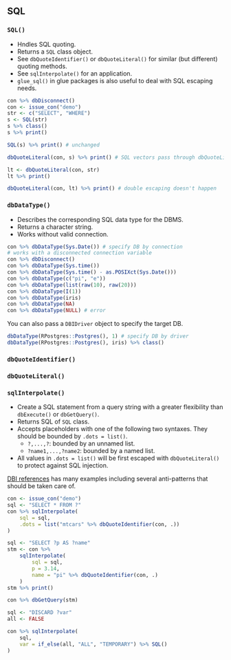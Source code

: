 ## SQL

### `SQL()`

- Hndles SQL quoting.
- Returns a `SQL` class object. 
- See `dbQuoteIdentifier()` or `dbQuoteLiteral()` for similar (but different) quoting methods.
- See `sqlInterpolate()` for an application.
- `glue_sql()` in glue packages is also useful to deal with SQL escaping needs.

```r
con %>% dbDisconnect()
con <- issue_con("demo")
str <- c("SELECT", "WHERE")
s <- SQL(str)
s %>% class()
s %>% print()

SQL(s) %>% print() # unchanged

dbQuoteLiteral(con, s) %>% print() # SQL vectors pass through dbQuoteLiteral()

lt <- dbQuoteLiteral(con, str)
lt %>% print()

dbQuoteLiteral(con, lt) %>% print() # double escaping doesn't happen
```

### `dbDataType()`

- Describes the corresponding SQL data type for the DBMS.
- Returns a character string.
- Works without valid connection.

```r
con %>% dbDataType(Sys.Date()) # specify DB by connection
# works with a disconnected connection variable
con %>% dbDisconnect()
con %>% dbDataType(Sys.time())
con %>% dbDataType(Sys.time() - as.POSIXct(Sys.Date()))
con %>% dbDataType(c("pi", "e"))
con %>% dbDataType(list(raw(10), raw(20)))
con %>% dbDataType(I(1))
con %>% dbDataType(iris)
con %>% dbDataType(NA)
con %>% dbDataType(NULL) # error
```

You can also pass a `DBIDriver` object to specify the target DB.

```r
dbDataType(RPostgres::Postgres(), 1) # specify DB by driver
dbDataType(RPostgres::Postgres(), iris) %>% class()
```

### `dbQuoteIdentifier()`

### `dbQuoteLiteral()`

### `sqlInterpolate()`

- Create a SQL statement from a query string with a greater flexibility than `dbExecute()` or `dbGetQuery()`.
- Returns SQL of `SQL` class.
- Accepts placeholders with one of the following two syntaxes. They should be bounded by `.dots = list()`. 
	- `?,...,?`: bounded by an unnamed list.
	-  `?name1,...,?name2`: bounded by a named list.
- All values in `.dots = list()` will be first escaped with `dbQuoteLiteral()` to protect against SQL injection.

[DBI references](https://dbi.r-dbi.org/reference/sqlinterpolate) has many examples including several anti-patterns that should be taken care of.

```r
con <- issue_con("demo")
sql <- "SELECT * FROM ?"
con %>% sqlInterpolate(
    sql = sql,
    .dots = list("mtcars" %>% dbQuoteIdentifier(con, .))
)
```

```r
sql <- "SELECT ?p AS ?name"
stm <- con %>%
    sqlInterpolate(
        sql = sql,
        p = 3.14,
        name = "pi" %>% dbQuoteIdentifier(con, .)
    )
stm %>% print()

con %>% dbGetQuery(stm)
```

```r
sql <- "DISCARD ?var"
all <- FALSE

con %>% sqlInterpolate(
    sql,
    var = if_else(all, "ALL", "TEMPORARY") %>% SQL()
)
```